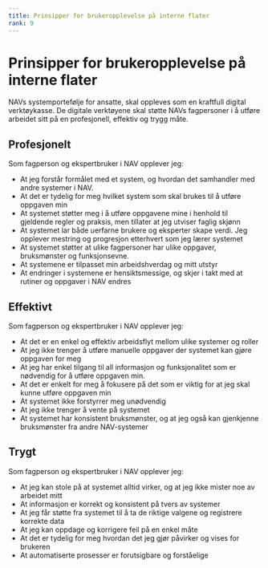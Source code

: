 ```yaml
---
title: Prinsipper for brukeropplevelse på interne flater
rank: 9
---
```


# Prinsipper for brukeropplevelse på interne flater

NAVs systemportefølje for ansatte, skal oppleves som en kraftfull digital
verktøykasse. De digitale verktøyene skal støtte NAVs fagpersoner i å utføre
arbeidet sitt på en profesjonell, effektiv og trygg måte.

<TableOfContents />

## Profesjonelt

Som fagperson og ekspertbruker i NAV opplever jeg:

- At jeg forstår formålet med et system, og hvordan det samhandler med andre systemer i NAV.
- At det er tydelig for meg hvilket system som skal brukes til å utføre oppgaven min
- At systemet støtter meg i å utføre oppgavene mine i henhold til gjeldende regler og praksis, men tillater at jeg utviser faglig skjønn
- At systemet lar både uerfarne brukere og eksperter skape verdi. Jeg opplever mestring og progresjon etterhvert som jeg lærer systemet
- At systemet støtter at ulike fagpersoner har ulike oppgaver, bruksmønster og funksjonsevne.
- At systemene er tilpasset min arbeidshverdag og mitt utstyr
- At endringer i systemene er hensiktsmessige, og skjer i takt med at rutiner og oppgaver i NAV endres

## Effektivt

Som fagperson og ekspertbruker i NAV opplever jeg:

- At det er en enkel og effektiv arbeidsflyt mellom ulike systemer og roller
- At jeg ikke trenger å utføre manuelle oppgaver der systemet kan gjøre oppgaven for meg
- At jeg har enkel tilgang til all informasjon og funksjonalitet som er nødvendig for å utføre oppgaven min.
- At det er enkelt for meg å fokusere på det som er viktig for at jeg skal kunne utføre oppgaven min
- At systemet ikke forstyrrer meg unødvendig
- At jeg ikke trenger å vente på systemet
- At systemet har konsistent bruksmønster, og at jeg også kan gjenkjenne bruksmønster fra andre NAV-systemer

## Trygt

Som fagperson og ekspertbruker i NAV opplever jeg:

- At jeg kan stole på at systemet alltid virker, og at jeg ikke mister noe av arbeidet mitt
- At informasjon er korrekt og konsistent på tvers av systemer
- At jeg får støtte fra systemet til å ta de riktige valgene og registrere korrekte data
- At jeg kan oppdage og korrigere feil på en enkel måte
- At det er tydelig for meg hvordan det jeg gjør påvirker og vises for brukeren
- At automatiserte prosesser er forutsigbare og forståelige
